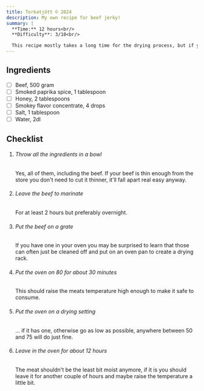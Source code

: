 ```yaml
---
title: Torkatjött ©️ 2024
description: My own recipe for beef jerky!
summary: |
  **Time:** 12 hours<br/>
  **Difficulty**: 3/10<br/>

  This recipe mostly takes a long time for the drying process, but if you just get the amounts and ingredients right it's basically just a matter of throwing it all in a bowl, tossing it in the oven, then tumbling down the stairs after gaining all of the weight.
---
```



## Ingredients

<div class="contains-task-list">

- [ ] Beef, 500 gram
- [ ] Smoked paprika spice, 1 tablespoon
- [ ] Honey, 2 tablespoons
- [ ] Smokey flavor concentrate, 4 drops
- [ ] Salt, 1 tablespoon
- [ ] Water, 2dl
</div>

## Checklist

<Steps>

1. ###### Throw all the ingredients in a bowl
   Yes, all of them, including the beef. If your beef is thin enough from the store you don't need to cut it thinner, it'll fall apart real easy anyway.

2. ###### Leave the beef to marinate

   For at least 2 hours but preferably overnight.

3. ###### Put the beef on a grate

   If you have one in your oven you may be surprised to learn that those can often just be cleaned off and put on an oven pan to create a drying rack.

4. ###### Put the oven on 80 for about 30 minutes

   This should raise the meats temperature high enough to make it safe to consume.

5. ###### Put the oven on a drying setting

   ... if it has one, otherwise go as low as possible, anywhere between 50 and 75 will do just fine.

6. ###### Leave in the oven for about 12 hours

   The meat shouldn't be the least bit moist anymore, if it is you should leave it for another couple of hours and maybe raise the temperature a little bit.

</Steps>
